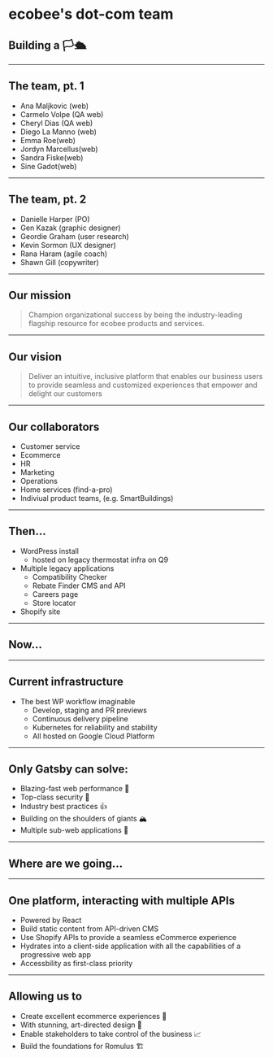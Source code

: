 
# ecobee's dot-com team

## Building a 🏳🛳

---

## The team, pt. 1

<ul>
  <Appear>
    <li>Ana Maljkovic (web)</li>
    <li>Carmelo Volpe (QA web) </li>
    <li>Cheryl Dias (QA web) </li>
    <li>Diego La Manno (web)</li>
    <li>Emma Roe(web)</li>
    <li>Jordyn Marcellus(web)</li>
    <li>Sandra Fiske(web)</li>
    <li>Sine Gadot(web)</li>
  </Appear>
</ul>

---

## The team, pt. 2

<ul>
  <Appear>
    <li>Danielle Harper (PO)</li>
    <li>Gen Kazak (graphic designer)</li>
    <li>Geordie Graham (user research)</li>
    <li>Kevin Sormon (UX designer)</li>
    <li>Rana Haram (agile coach)</li>
    <li>Shawn Gill (copywriter)</li>
  </Appear>
</ul>

---

## Our mission

> Champion organizational success by being the industry-leading flagship resource for ecobee products and services.

---

## Our vision

> Deliver an intuitive, inclusive platform that enables our business users to provide seamless and customized experiences that empower and delight our customers

---

## Our collaborators

- Customer service
- Ecommerce
- HR
- Marketing
- Operations
- Home services (find-a-pro)
- Indiviual product teams, (e.g. SmartBuildings)

---

## Then...

- WordPress install
  - hosted on legacy thermostat infra on Q9
- Multiple legacy applications
  - Compatibility Checker
  - Rebate Finder CMS and API
  - Careers page
  - Store locator
- Shopify site

---

## Now...

---

## Current infrastructure

- The best WP workflow imaginable
  - Develop, staging and PR previews
  - Continuous delivery pipeline
  - Kubernetes for reliability and stability
  - All hosted on Google Cloud Platform

---

## Only Gatsby can solve:

<ul>
  <Appear>
    <li>Blazing-fast web performance 🚀</li>
    <li>Top-class security 🔐</li>
    <li>Industry best practices 👍</li>
    <li>Building on the shoulders of giants 🏔</li>
    <li>Multiple sub-web applications 🔌</li>
  </Appear>
</ul>

---

## Where are we going...

---

## One platform, interacting with multiple APIs

<div style={{ maxWidth: "80%", margin: "auto" }}>
  <ul>
    <li>Powered by React</li>
    <li>Build static content from API-driven CMS</li>
    <li>Use Shopify APIs to provide a seamless eCommerce experience</li>
    <li>
      Hydrates into a client-side application with all the capabilities of a
      progressive web app
    </li>
    <li>Accessbility as first-class priority</li>
  </ul>
</div>

---

## Allowing us to

<ul>
  <Appear>
    <li>Create excellent ecommerce experiences 🛒</li>
    <li>With stunning, art-directed design 🎨</li>
    <li>Enable stakeholders to take control of the business 📈</li>
    <li>Build the foundations for Romulus 🏗</li>
  </Appear>
</ul>

